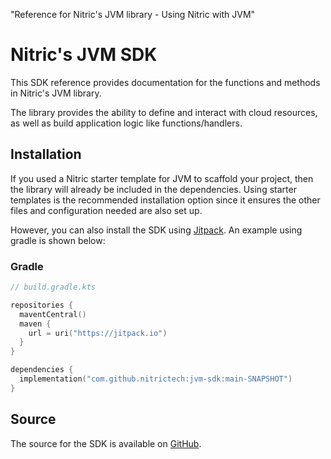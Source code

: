   "Reference for Nitric's JVM library - Using Nitric with JVM"

# Nitric\'s JVM SDK

This SDK reference provides documentation for the functions and methods in Nitric's JVM library.

The library provides the ability to define and interact with cloud resources, as well as build application logic like functions/handlers.

## Installation

If you used a Nitric starter template for JVM to scaffold your project, then the library will already be included in the dependencies. Using starter templates is the recommended installation option since it ensures the other files and configuration needed are also set up.

However, you can also install the SDK using [Jitpack](https://jitpack.io/#nitrictech/jvm-sdk). An example using gradle is shown below:

### Gradle

```kotlin
// build.gradle.kts

repositories {
  maventCentral()
  maven {
    url = uri("https://jitpack.io")
  }
}

dependencies {
  implementation("com.github.nitrictech:jvm-sdk:main-SNAPSHOT")
}
```

## Source

The source for the SDK is available on [GitHub](https://github.com/nitrictech/jvm-sdk).
